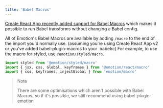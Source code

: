 ```yaml
---
title: 'Babel Macros'
---
```


[Create React App recently added support for Babel Macros](https://reactjs.org/blog/2018/10/01/create-react-app-v2.html) which makes it possible to run Babel transforms without changing a Babel config.

All of Emotion's Babel Macros are available by adding `/macro` to the end of the import you'd normally use. (assuming you're using Create React App v2 or you've added babel-plugin-macros to your .babelrc) For example, to use the macro for styled, use `@emotion/styled/macro`.

```jsx
import styled from '@emotion/styled/macro'
import { jsx, css, Global, keyframes } from '@emotion/react/macro'
import { css, keyframes, injectGlobal } from 'emotion/macro'
```

> Note
>
> There are some optimisations which aren't possible with Babel Macros, so if it's possible, we still recommend using babel-plugin-emotion

